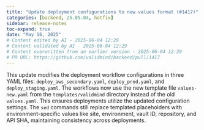 ```yaml
---
title: "Update deployment configurations to new values format (#1417)"
categories: [backend, 25.05.04, hotfix]
sidebar: release-notes
toc-expand: true
date: "May 16, 2025"
# Content edited by AI - 2025-06-04 12:29
# Content validated by AI - 2025-06-04 12:29
# Content overwritten from an earlier version - 2025-06-04 12:29
# PR URL: https://github.com/validmind/backend/pull/1417
---
```


This update modifies the deployment workflow configurations in three YAML files: `deploy_aws_secondary.yaml`, `deploy_prod.yaml`, and `deploy_staging.yaml`. The workflows now use the new template file `values-new.yaml` from the `templates/validmind` directory instead of the old `values.yaml`. This ensures deployments utilize the updated configuration settings. The `sed` commands still replace templated placeholders with environment-specific values like site, environment, vault ID, repository, and API SHA, maintaining consistency across deployments.